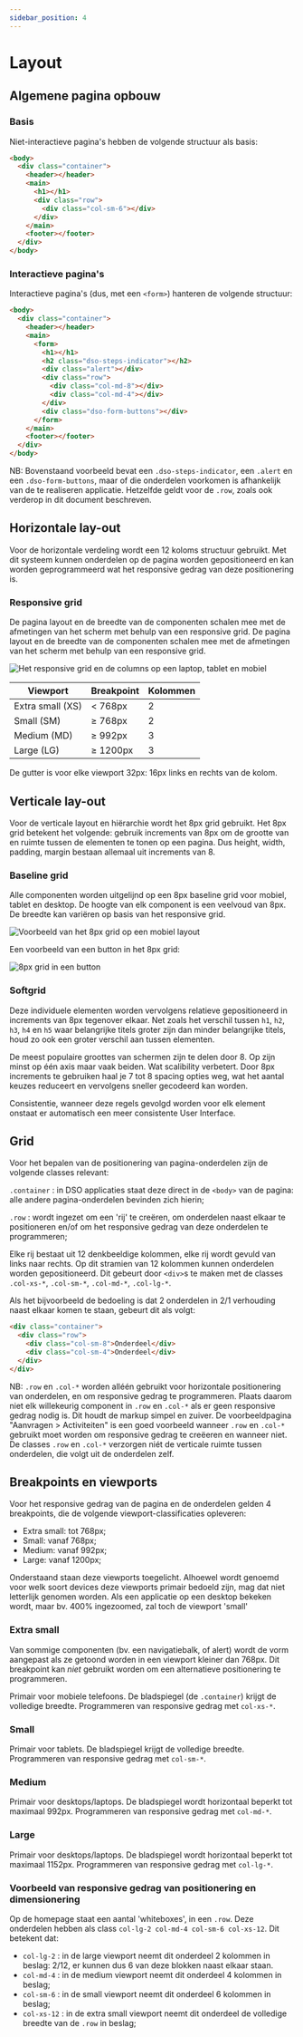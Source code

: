 ```yaml
---
sidebar_position: 4
---
```


# Layout

## Algemene pagina opbouw

### Basis

Niet-interactieve pagina's hebben de volgende structuur als basis:

```html
<body>
  <div class="container">
    <header></header>
    <main>
      <h1></h1>
      <div class="row">
        <div class="col-sm-6"></div>
      </div>
    </main>
    <footer></footer>
  </div>
</body>
```

### Interactieve pagina's

Interactieve pagina's (dus, met een `<form>`) hanteren de volgende structuur:

```html
<body>
  <div class="container">
    <header></header>
    <main>
      <form>
        <h1></h1>
        <h2 class="dso-steps-indicator"></h2>
        <div class="alert"></div>
        <div class="row">
          <div class="col-md-8"></div>
          <div class="col-md-4"></div>
        </div>
        <div class="dso-form-buttons"></div>
      </form>
    </main>
    <footer></footer>
  </div>
</body>
```

NB: Bovenstaand voorbeeld bevat een `.dso-steps-indicator`, een `.alert` en een `.dso-form-buttons`, maar of die onderdelen voorkomen is afhankelijk van de te realiseren applicatie. Hetzelfde geldt voor de `.row`, zoals ook verderop in dit document beschreven.

## Horizontale lay-out

Voor de horizontale verdeling wordt een 12 koloms structuur gebruikt. Met dit systeem kunnen onderdelen op de pagina worden gepositioneerd en kan worden geprogrammeerd wat het responsive gedrag van deze positionering is.

### Responsive grid

De pagina layout en de breedte van de componenten schalen mee met de afmetingen van het scherm met behulp van een responsive grid. De pagina layout en de breedte van de componenten schalen mee met de afmetingen van het scherm met behulp van een responsive grid.

![Het responsive grid en de columns op een laptop, tablet en mobiel](/docs/layout/layout_1.png)

| Viewport         | Breakpoint | Kolommen |
| ---------------- | ---------- | -------- |
| Extra small (XS) | < 768px    | 2        |
| Small (SM)       | ≥ 768px    | 2        |
| Medium (MD)      | ≥ 992px    | 3        |
| Large (LG)       | ≥ 1200px   | 3        |

De gutter is voor elke viewport 32px: 16px links en rechts van de kolom.

## Verticale lay-out

Voor de verticale layout en hiërarchie wordt het 8px grid gebruikt. Het 8px grid betekent het volgende: gebruik increments van 8px om de grootte van en ruimte tussen de elementen te tonen op een pagina. Dus height, width, padding, margin bestaan allemaal uit increments van 8.

### Baseline grid

Alle componenten worden uitgelijnd op een 8px baseline grid voor mobiel, tablet en desktop. De hoogte van elk component is een veelvoud van 8px. De breedte kan variëren op basis van het responsive grid.

![Voorbeeld van het 8px grid op een mobiel layout](/docs/layout/layout_2.png)

Een voorbeeld van een button in het 8px grid:

![8px grid in een button](/docs/layout/layout_3.png)

### Softgrid

Deze individuele elementen worden vervolgens relatieve gepositioneerd in increments van 8px tegenover elkaar. Net zoals het verschil tussen `h1`, `h2`, `h3`, `h4` en `h5` waar belangrijke titels groter zijn dan minder belangrijke titels, houd zo ook een groter verschil aan tussen elementen.

De meest populaire groottes van schermen zijn te delen door 8. Op zijn minst op één axis maar vaak beiden. Wat scalibility verbetert. Door 8px increments te gebruiken haal je 7 tot 8 spacing opties weg, wat het aantal keuzes reduceert en vervolgens sneller gecodeerd kan worden.

Consistentie, wanneer deze regels gevolgd worden voor elk element onstaat er automatisch een meer consistente User Interface.

## Grid

Voor het bepalen van de positionering van pagina-onderdelen zijn de volgende classes relevant:

`.container` : in DSO applicaties staat deze direct in de `<body>` van de pagina: alle andere pagina-onderdelen bevinden zich hierin;

`.row` : wordt ingezet om een 'rij' te creëren, om onderdelen naast elkaar te positioneren en/of om het responsive gedrag van deze onderdelen te programmeren;

Elke rij bestaat uit 12 denkbeeldige kolommen, elke rij wordt gevuld van links naar rechts. Op dit stramien van 12 kolommen kunnen onderdelen worden gepositioneerd. Dit gebeurt door `<div>`s te maken met de classes `.col-xs-*`, `.col-sm-*`, `.col-md-*`, `.col-lg-*`.

Als het bijvoorbeeld de bedoeling is dat 2 onderdelen in 2/1 verhouding naast elkaar komen te staan, gebeurt dit als volgt:

```html
<div class="container">
  <div class="row">
    <div class="col-sm-8">Onderdeel</div>
    <div class="col-sm-4">Onderdeel</div>
  </div>
</div>
```

NB: `.row` en `.col-*` worden alléén gebruikt voor horizontale positionering van onderdelen, en om responsive gedrag te programmeren. Plaats daarom niet elk willekeurig component in `.row` en `.col-*` als er geen responsive gedrag nodig is. Dit houdt de markup simpel en zuiver. De voorbeeldpagina "Aanvragen > Activiteiten" is een goed voorbeeld wanneer `.row` en `.col-*` gebruikt moet worden om responsive gedrag te creëeren en wanneer niet. De classes `.row` en `.col-*` verzorgen niét de verticale ruimte tussen onderdelen, die volgt uit de onderdelen zelf.

## Breakpoints en viewports

Voor het responsive gedrag van de pagina en de onderdelen gelden 4 breakpoints, die de volgende viewport-classificaties opleveren:

- Extra small: tot 768px;
- Small: vanaf 768px;
- Medium: vanaf 992px;
- Large: vanaf 1200px;

Onderstaand staan deze viewports toegelicht. Alhoewel wordt genoemd voor welk soort devices deze viewports primair bedoeld zijn, mag dat niet letterlijk genomen worden. Als een applicatie op een desktop bekeken wordt, maar bv. 400% ingezoomed, zal toch de viewport 'small'

### Extra small

Van sommige componenten (bv. een navigatiebalk, of alert) wordt de vorm aangepast als ze getoond worden in een viewport kleiner dan 768px.
Dit breakpoint kan _niet_ gebruikt worden om een alternatieve positionering te programmeren.

Primair voor mobiele telefoons. De bladspiegel (de `.container`) krijgt de volledige breedte.
Programmeren van responsive gedrag met `col-xs-*`.

### Small

Primair voor tablets. De bladspiegel krijgt de volledige breedte.
Programmeren van responsive gedrag met `col-sm-*`.

### Medium

Primair voor desktops/laptops. De bladspiegel wordt horizontaal beperkt tot maximaal 992px.
Programmeren van responsive gedrag met `col-md-*`.

### Large

Primair voor desktops/laptops. De bladspiegel wordt horizontaal beperkt tot maximaal 1152px.
Programmeren van responsive gedrag met `col-lg-*`.

### Voorbeeld van responsive gedrag van positionering en dimensionering

Op de homepage staat een aantal 'whiteboxes', in een `.row`. Deze onderdelen hebben als class `col-lg-2 col-md-4 col-sm-6 col-xs-12`. Dit betekent dat:

- `col-lg-2` : in de large viewport neemt dit onderdeel 2 kolommen in beslag: 2/12, er kunnen dus 6 van deze blokken naast elkaar staan.
- `col-md-4` : in de medium viewport neemt dit onderdeel 4 kolommen in beslag;
- `col-sm-6` : in de small viewport neemt dit onderdeel 6 kolommen in beslag;
- `col-xs-12` : in de extra small viewport neemt dit onderdeel de volledige breedte van de `.row` in beslag;
